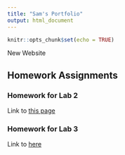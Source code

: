 ```yaml
---
title: "Sam's Portfolio"
output: html_document
---
```


```r
knitr::opts_chunk$set(echo = TRUE)
```

New Website

## Homework Assignments

### Homework for Lab 2

Link to [this page](Homework_02.html)

### Homework for Lab 3

Link to [here](Homework_03.html)

